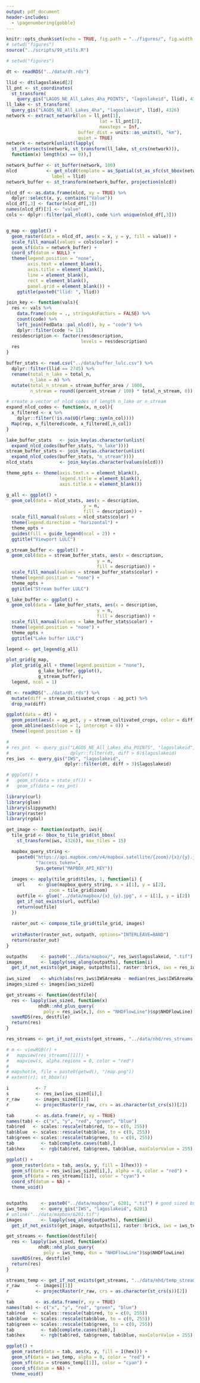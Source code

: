 ```yaml
---
output: pdf_document
header-includes: 
  - \pagenumbering{gobble}
---
```


```r
knitr::opts_chunk$set(echo = TRUE, fig.path = "../figures/", fig.width = 7, fig.height = 7)
# setwd("figures")
source("../scripts/99_utils.R")
```

```r
# setwd("figures")

dt <- readRDS("../data/dt.rds")

llid <- dt$lagoslakeid[2]
ll_pnt <- st_coordinates(
  st_transform(
    query_gis("LAGOS_NE_All_Lakes_4ha_POINTS", "lagoslakeid", llid), 4326))
ll_lake <- st_transform(
  query_gis("LAGOS_NE_All_Lakes_4ha", "lagoslakeid", llid), 4326)
network <- extract_network(lon = ll_pnt[1], 
                                   lat = ll_pnt[2], 
                                   maxsteps = Inf, 
                           buffer_dist = units::as_units(5, "km"),
                           quiet = TRUE)
network <- network[unlist(lapply(
  st_intersects(network, st_transform(ll_lake, st_crs(network))), 
  function(x) length(x) == 0)),]

network_buffer <- st_buffer(network, 100)
nlcd           <- get_nlcd(template = as_Spatial(st_as_sfc(st_bbox(network_buffer))), 
                 label = llid)
network_buffer <- st_transform(network_buffer, projection(nlcd))

nlcd_df <- as.data.frame(nlcd, xy = TRUE) %>%
  dplyr::select(x, y, contains("Value"))
nlcd_df[,3] <- factor(nlcd_df[,3])
names(nlcd_df)[3] <- "value"
cols <- dplyr::filter(pal_nlcd(), code %in% unique(nlcd_df[,3]))


g_map <- ggplot() + 
  geom_raster(data = nlcd_df, aes(x = x, y = y, fill = value)) +
  scale_fill_manual(values = cols$color) +
  geom_sf(data = network_buffer) +
  coord_sf(datum = NULL) +
  theme(legend.position = "none", 
        axis.text = element_blank(), 
        axis.title = element_blank(), 
        line = element_blank(), 
        rect = element_blank(), 
        panel.grid = element_blank()) +
    ggtitle(paste0("llid: ", llid))

join_key <- function(vals){
  res <- vals %>%
    data.frame(code = ., stringsAsFactors = FALSE) %>% 
    count(code) %>%
    left_join(FedData::pal_nlcd(), by = "code") %>%
    dplyr::filter(code != 11)
  res$description <- factor(res$description, 
                            levels = res$description)
  res
} 

buffer_stats <- read.csv("../data/buffer_lulc.csv") %>%
  dplyr::filter(llid == 2745) %>%
  rename(total_n_lake = total_n, 
         n_lake = n) %>%
  mutate(total_n_stream = stream_buffer_area / 1000, 
         n_stream = round((percent_stream / 100) * total_n_stream, 0))

# create a vector of nlcd codes of length n_lake or n_stream
expand_nlcd_codes <- function(x, n_col){
  x_filtered <- x %>%
    dplyr::filter(!is.na(UQ(rlang::sym(n_col))))
  Map(rep, x_filtered$code, x_filtered[,n_col])  
}

lake_buffer_stats   <- join_key(as.character(unlist(
  expand_nlcd_codes(buffer_stats, "n_lake"))))
stream_buffer_stats <- join_key(as.character(unlist(
  expand_nlcd_codes(buffer_stats, "n_stream"))))
nlcd_stats          <- join_key(as.character(values(nlcd)))  

theme_opts <- theme(axis.text.x = element_blank(), 
                    legend.title = element_blank(), 
                    axis.title.x = element_blank())

g_all <- ggplot() + 
  geom_col(data = nlcd_stats, aes(x = description, 
                             y = n, 
                             fill = description)) +
  scale_fill_manual(values = nlcd_stats$color) +
  theme(legend.direction = "horizontal") +
  theme_opts +
  guides(fill = guide_legend(ncol = 2)) +
  ggtitle("Viewport LULC")

g_stream_buffer <- ggplot() + 
  geom_col(data = stream_buffer_stats, aes(x = description, 
                                  y = n, 
                                  fill = description)) +
  scale_fill_manual(values = stream_buffer_stats$color) +
  theme(legend.position = "none") +
  theme_opts +
  ggtitle("Stream buffer LULC")

g_lake_buffer <- ggplot() + 
  geom_col(data = lake_buffer_stats, aes(x = description, 
                                  y = n, 
                                  fill = description)) +
  scale_fill_manual(values = lake_buffer_stats$color) +
  theme(legend.position = "none") +
  theme_opts +
  ggtitle("Lake buffer LULC")

legend <- get_legend(g_all)

plot_grid(g_map, 
  plot_grid(g_all + theme(legend.position = "none"),
            g_lake_buffer, ggplot(),
            g_stream_buffer), 
  legend, ncol = 1) 

```

```r
dt <- readRDS("../data/dt.rds") %>%
  mutate(diff = stream_cultivated_crops - ag_pct) %>%
  drop_na(diff)

ggplot(data = dt) +
  geom_point(aes(x = ag_pct, y = stream_cultivated_crops, color = diff > 3)) +
  geom_abline(aes(slope = 1, intercept = 0)) +
  theme(legend.position = 0)
```

```r
# 
# res_pnt  <- query_gis("LAGOS_NE_All_Lakes_4ha_POINTS", "lagoslakeid", 
#                       dplyr::filter(dt, diff > 0)$lagoslakeid)
res_iws  <- query_gis("IWS", "lagoslakeid", 
                      dplyr::filter(dt, diff > 3)$lagoslakeid)

# ggplot() + 
#   geom_sf(data = state_sf()) +
#   geom_sf(data = res_pnt)

library(curl)
library(glue)
library(slippymath)
library(raster)
library(rgdal)

get_image <- function(outpath, iws){
  tile_grid <- bbox_to_tile_grid(st_bbox(
    st_transform(iws, 4326)), max_tiles = 15)

  mapbox_query_string <-
    paste0("https://api.mapbox.com/v4/mapbox.satellite/{zoom}/{x}/{y}.jpg90",
           "?access_token=",
           Sys.getenv("MAPBOX_API_KEY"))
  
  images <- apply(tile_grid$tiles, 1, function(i) {
    url     <- glue(mapbox_query_string, x = i[1], y = i[2], 
                zoom = tile_grid$zoom)
    outfile <- glue("../data/mapbox/{x}_{y}.jpg", x = i[1], y = i[2])
    get_if_not_exists(url, outfile)
    return(outfile)
  })
  
  raster_out <- compose_tile_grid(tile_grid, images)
  
  writeRaster(raster_out, outpath, options="INTERLEAVE=BAND")   
  return(raster_out)
}

outpaths     <- paste0("../data/mapbox/", res_iws$lagoslakeid, ".tif")
images       <- lapply(seq_along(outpaths), function(i) 
  get_if_not_exists(get_image, outpaths[i], raster::brick, iws = res_iws[i,]))
  
iws_sized    <- which(abs(res_iws$IWSAreaHa - median(res_iws$IWSAreaHa)) < 1000)
images_sized <- images[iws_sized]

get_streams <- function(destfile){
  res <- lapply(iws_sized, function(x) 
            nhdR::nhd_plus_query(
              poly = res_iws[x,], dsn = "NHDFlowLine")$sp$NHDFlowLine)
  saveRDS(res, destfile)
  return(res)
}

res_streams <- get_if_not_exists(get_streams, "../data/nhd/res_streams.rds")

# m <- viewRGB(r) + 
#   mapview(res_streams[[1]]) + 
#   mapview(s, alpha.regions = 0, color = "red")
# 
# mapshot(m, file = paste0(getwd(), "/map.png"))
# extent(r); st_bbox(s)

i          <- 7
s          <- res_iws[iws_sized[i],]
r_raw      <- images_sized[[i]]
r          <- projectRaster(r_raw, crs = as.character(st_crs(s))[2])

tab        <- as.data.frame(r, xy = TRUE)
names(tab) <- c("x", "y", "red", "green", "blue")
tab$red   <- scales::rescale(tab$red, to = c(0, 255))
tab$blue  <- scales::rescale(tab$blue, to = c(0, 255))
tab$green <- scales::rescale(tab$green, to = c(0, 255))
tab          <- tab[complete.cases(tab),]
tab$hex      <- rgb(tab$red, tab$green, tab$blue, maxColorValue = 255)

ggplot() + 
  geom_raster(data = tab, aes(x, y, fill = I(hex))) +
  geom_sf(data = res_iws[iws_sized[i],], alpha = 0, color = "red") +
  geom_sf(data = res_streams[[i]], color = "cyan") +
  coord_sf(datum = NA) +
  theme_void()


outpaths     <- paste0("../data/mapbox/", 6201, ".tif") # good sized but low stream ag
iws_temp     <- query_gis("IWS", "lagoslakeid", 6201)
# unlink("../data/mapbox/6201.tif")
images       <- lapply(seq_along(outpaths), function(i) 
  get_if_not_exists(get_image, outpaths[i], raster::brick, iws = iws_temp))

get_streams <- function(destfile){
  res <- lapply(iws_sized, function(x) 
            nhdR::nhd_plus_query(
              poly = iws_temp, dsn = "NHDFlowLine")$sp$NHDFlowLine)
  saveRDS(res, destfile)
  return(res)
}

streams_temp <- get_if_not_exists(get_streams, "../data/nhd/temp_streams.rds")
r_raw      <- images[[1]]
r          <- projectRaster(r_raw, crs = as.character(st_crs(s))[2])

tab        <- as.data.frame(r, xy = TRUE)
names(tab) <- c("x", "y", "red", "green", "blue")
tab$red   <- scales::rescale(tab$red, to = c(0, 255))
tab$blue  <- scales::rescale(tab$blue, to = c(0, 255))
tab$green <- scales::rescale(tab$green, to = c(0, 255))
tab          <- tab[complete.cases(tab),]
tab$hex      <- rgb(tab$red, tab$green, tab$blue, maxColorValue = 255)

ggplot() + 
  geom_raster(data = tab, aes(x, y, fill = I(hex))) +
  geom_sf(data = iws_temp, alpha = 0, color = "red") +
  geom_sf(data = streams_temp[[1]], color = "cyan") +
  coord_sf(datum = NA) +
  theme_void()

```
